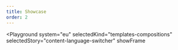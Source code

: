 ```yaml
---
title: Showcase
order: 2
---
```



<Playground
  system="eu"
  selectedKind="templates-compositions"
  selectedStory="content-language-switcher"
  showFrame
>
  <ContentLanguageSwitcherExample />
</Playground>
